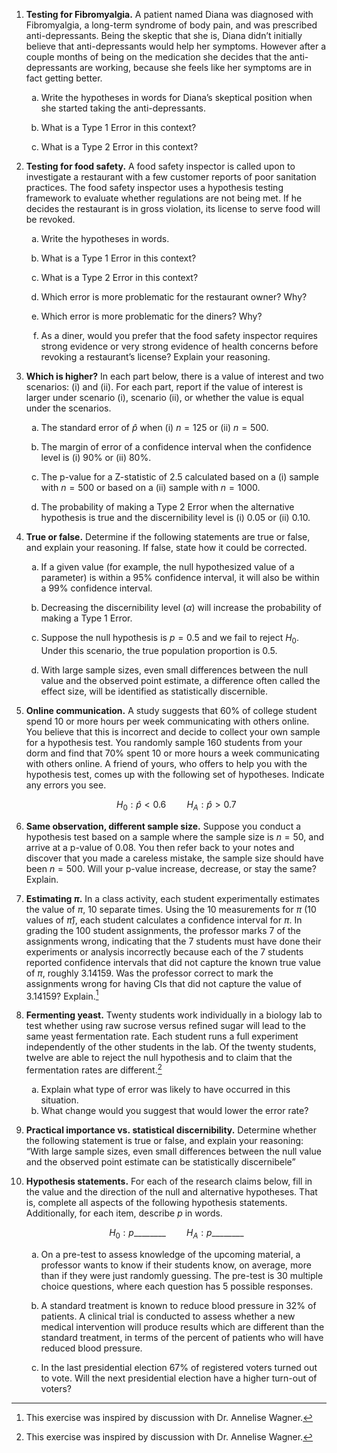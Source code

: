 1.  **Testing for Fibromyalgia.**
A patient named Diana was diagnosed with Fibromyalgia, a long-term syndrome of body pain, and was prescribed anti-depressants. Being the skeptic that she is, Diana didn't initially believe that anti-depressants would help her symptoms. However after a couple months of being on the medication she decides that the anti-depressants are working, because she feels like her symptoms are in fact getting better.

    a. Write the hypotheses in words for Diana's skeptical position when she started taking the anti-depressants.

    b. What is a Type 1 Error in this context?

    c. What is a Type 2 Error in this context?

1.  **Testing for food safety.**
A food safety inspector is called upon to investigate a restaurant with a few customer reports of poor sanitation practices. The food safety inspector uses a hypothesis testing framework to evaluate whether regulations are not being met. If he decides the restaurant is in gross violation, its license to serve food will be revoked.

    a.  Write the hypotheses in words.

    b.  What is a Type 1 Error in this context?

    c.  What is a Type 2 Error in this context?

    d.  Which error is more problematic for the restaurant owner? Why?

    e.  Which error is more problematic for the diners? Why?

    f.  As a diner, would you prefer that the food safety inspector requires strong evidence or very strong evidence of health concerns before revoking a restaurant's license? Explain your reasoning.

1.  **Which is higher?**
In each part below, there is a value of interest and two scenarios:  (i) and (ii). For each part, report if the value of interest is larger under scenario (i), scenario (ii), or whether the value is equal under the scenarios.

    a. The standard error of $\hat{p}$ when (i) $n = 125$ or (ii) $n = 500$.

    b. The margin of error of a confidence interval when the confidence level is (i) 90% or (ii) 80%.

    c. The p-value for a Z-statistic of 2.5 calculated based on a (i) sample with $n = 500$ or based on a (ii) sample with $n = 1000$.

    d. The probability of making a Type 2 Error when the alternative hypothesis is true and the discernibility level is (i) 0.05 or (ii) 0.10.

1.  **True or false.**
Determine if the following statements are true or false, and explain your reasoning. If false, state how it could be corrected.

    a. If a given value (for example, the null hypothesized value of a parameter) is within a 95% confidence interval, it will also be within a 99% confidence interval.

    b. Decreasing the discernibility level ($\alpha$) will increase the probability of making a Type 1 Error.

    c. Suppose the null hypothesis is $p = 0.5$ and we fail to reject $H_0$. Under this scenario, the true population proportion is 0.5.

    d. With large sample sizes, even small differences between the null value and the observed point estimate, a difference often called the effect size, will be identified as statistically discernible.

1.  **Online communication.**
A study suggests that 60% of college student spend 10 or more hours per week communicating with others online. You believe that this is incorrect and decide to collect your own sample for a hypothesis test. You randomly sample 160 students from your dorm and find that 70% spent 10 or more hours a week communicating with others online. A friend of yours, who offers to help you with the hypothesis test, comes up with the following set of hypotheses. Indicate any errors you see. 

    $$H_0: \hat{p} < 0.6 \quad \quad H_A: \hat{p} > 0.7$$

1.  **Same observation, different sample size.**
Suppose you conduct a hypothesis test based on a sample where the sample size is $n = 50$, and arrive at a p-value of 0.08. You then refer back to your notes and discover that you made a careless mistake, the sample size should have been $n = 500$. Will your p-value increase, decrease, or stay the same? Explain.

1.  **Estimating $\pi$.**
In a class activity, each student experimentally estimates the value of $\pi$, 10 separate times.  Using the 10 measurements for $\pi$ (10 values of $\hat{\pi}$), each student calculates a confidence interval for $\pi$.  In grading the 100 student assignments, the professor marks 7 of the assignments wrong, indicating that the 7 students must have done their experiments or analysis incorrectly because each of the 7 students reported confidence intervals that did not capture the known true value of $\pi$, roughly 3.14159.
Was the professor correct to mark the assignments wrong for having CIs that did not capture the value of 3.14159?  Explain.^[This exercise was inspired by discussion with Dr. Annelise Wagner.]


1.  **Fermenting yeast.**
Twenty students work individually in a biology lab to test whether using raw sucrose versus refined sugar will lead to the same yeast fermentation rate.  Each student runs a full experiment independently of the other students in the lab.  Of the twenty students, twelve are able to reject the null hypothesis and to claim that the fermentation rates are different.^[This exercise was inspired by discussion with Dr. Annelise Wagner.] 

    a. Explain what type of error was likely to have occurred in this situation. 
    b. What change would you suggest that would lower the error rate?

1.  **Practical importance vs. statistical discernibility.**
Determine whether the following statement is true or false, and explain your reasoning: "With large sample sizes, even small differences between the null value and the observed point estimate can be statistically discernibele"

1.  **Hypothesis statements.**
For each of the research claims below, fill in the value and the direction of the null and alternative hypotheses.  That is, complete all aspects of the following hypothesis statements.  Additionally, for each item, describe $p$ in words.

    $$H_0: p \_\_\_\_  \_\_\_\_ \quad \quad H_A: p \_\_\_\_  \_\_\_\_$$
    
    a. On a pre-test to assess knowledge of the upcoming material, a professor wants to know if their students know, on average, more than if they were just randomly guessing.  The pre-test is 30 multiple choice questions, where each question has 5 possible responses.
    
    b. A standard treatment is known to reduce blood pressure in 32% of patients.  A clinical trial is conducted to assess whether a new medical intervention will produce results which are different than the standard treatment, in terms of the percent of patients who will have reduced blood pressure.
    
    c. In the last presidential election 67% of registered voters turned out to vote.  Will the next presidential election have a higher turn-out of voters?
